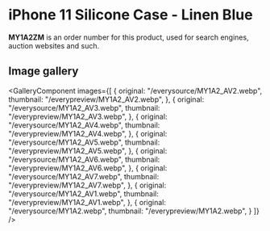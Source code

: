 
# iPhone 11 Silicone Case - Linen Blue

<Callout type='info' emoji='👉🏻'>**MY1A2ZM** is an order number for this product, used for search engines, auction websites and such.</Callout>

## Image gallery

<GalleryComponent
    images={[
      {
        original: "/everysource/MY1A2_AV2.webp",
        thumbnail: "/everypreview/MY1A2_AV2.webp",
      },
      {
        original: "/everysource/MY1A2_AV3.webp",
        thumbnail: "/everypreview/MY1A2_AV3.webp",
      },
      {
        original: "/everysource/MY1A2_AV4.webp",
        thumbnail: "/everypreview/MY1A2_AV4.webp",
      },
      {
        original: "/everysource/MY1A2_AV5.webp",
        thumbnail: "/everypreview/MY1A2_AV5.webp",
      },
      {
        original: "/everysource/MY1A2_AV6.webp",
        thumbnail: "/everypreview/MY1A2_AV6.webp",
      },
      {
        original: "/everysource/MY1A2_AV7.webp",
        thumbnail: "/everypreview/MY1A2_AV7.webp",
      },
      {
        original: "/everysource/MY1A2_AV1.webp",
        thumbnail: "/everypreview/MY1A2_AV1.webp",
      },
      {
        original: "/everysource/MY1A2.webp",
        thumbnail: "/everypreview/MY1A2.webp",
      }
    ]}
  />
